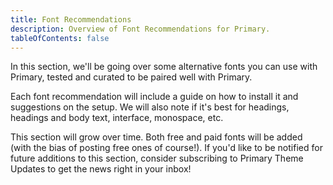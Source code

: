 ```yaml
---
title: Font Recommendations
description: Overview of Font Recommendations for Primary.
tableOfContents: false
---
```



In this section, we'll be going over some alternative fonts you can use with Primary, tested and curated to be paired well with Primary.

Each font recommendation will include a guide on how to install it and suggestions on the setup. We will also note if it's best for headings, headings and body text, interface, monospace, etc.

This section will grow over time. Both free and paid fonts will be added (with the bias of posting free ones of course!). If you'd like to be notified for future additions to this section, consider subscribing to Primary Theme Updates to get the news right in your inbox!

<LinkCard
  title="Subscribe to get Primary Theme Updates in your Inbox"
  description="Be the first to be notified for when Primary for Obsidian Publish comes out."
  href="https://dub.sh/primary/inbox"
/>
